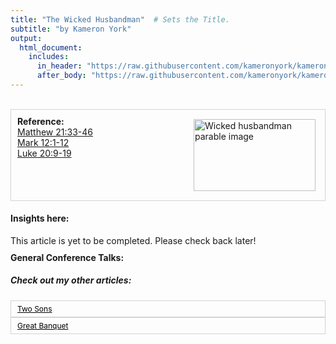 ```yaml
---
title: "The Wicked Husbandman"  # Sets the Title.
subtitle: "by Kameron York"
output:
  html_document:
    includes:
      in_header: "https://raw.githubusercontent.com/kameronyork/kameronyork.github.io/main/parables/header.html"
      after_body: "https://raw.githubusercontent.com/kameronyork/kameronyork.github.io/main/parables/footer.html"
---
```

<br>
<div style="border: 1px solid lightgray; padding: 10px; overflow: hidden;">
<img src="https://raw.githubusercontent.com/kameronyork/kameronyork.github.io/main/docs/assets/wicked-husbandman.jpg" alt="Wicked husbandman parable image" style="float: right; width: 195px; height: 115px; padding: 5px;">
<h4 style="text-align: left; margin: 0;">Reference:</h4>
<p style="text-align: left; margin: 0;">
<a href="https://www.churchofjesuschrist.org/study/scriptures/nt/matt/21?lang=eng&id=33-46#p33" target="_blank">Matthew 21:33-46</a><br>
<a href="https://www.churchofjesuschrist.org/study/scriptures/nt/mark/12?lang=eng&id=1-12#p1" target="_blank">Mark 12:1-12</a><br>
<a href="https://www.churchofjesuschrist.org/study/scriptures/nt/luke/20?lang=eng&id=9-19#p9" target="_blank">Luke 20:9-19</a>
</p>
</div>

#### Insights here:

This article is yet to be completed. Please check back later!


<div style="margin-top: -10px;">
#### General Conference Talks:



##### Check out my other articles:

<link rel="stylesheet" href="https://kameronyork.github.io/scripting/themify-icons/themify-icons.css">
<div class="container">
<div class="row">
<div class="col-12 text-md-left">
<nav class="pagination mt-3">
<a class="nav nav-prev" href="https://www.kameronyork.com/parables/two-sons.html" style="background-color: transparent; color: black; padding: 5px 10px; border: 1px solid lightgray; cursor: pointer; white-space: nowrap; font-size: 12px; display: flex; align-items: center;" 
onmouseover="this.style.backgroundColor='lightgray';" 
onmouseout="this.style.backgroundColor='transparent';" 
onmousedown="this.style.backgroundColor='gray';" 
onmouseup="this.style.backgroundColor='lightgray';">
<i class="ti-arrow-left mr-2"></i>
<span style="display: none;" class="d-md-inline-block">Two Sons</span>
<span style="display: inline-block;" class="d-md-none">Two Sons</span>
</a>
<a class="nav nav-next ml-3" href="https://www.kameronyork.com/parables/great-banquet.html" style="background-color: transparent; color: black; padding: 5px 10px; border: 1px solid lightgray; cursor: pointer; white-space: nowrap; font-size: 12px; display: flex; align-items: center;" 
onmouseover="this.style.backgroundColor='lightgray';" 
onmouseout="this.style.backgroundColor='transparent';" 
onmousedown="this.style.backgroundColor='gray';" 
onmouseup="this.style.backgroundColor='lightgray';">
<span style="display: none;" class="d-md-inline-block">Great Banquet</span>
<span style="display: inline-block;" class="d-md-none">Great Banquet</span>
<i class="ti-arrow-right ml-2"></i>
</a>
</nav>
</div>
</div>
</div>